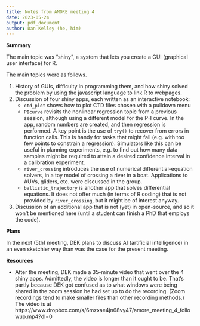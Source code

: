```yaml
---
title: Notes from AMORE meeting 4
date: 2023-05-24
output: pdf_document
author: Dan Kelley (he, him)
---
```


**Summary**

The main topic was "shiny", a system that lets you create a GUI (graphical user
interface) for R.

The main topics were as follows.

1. History of GUIs, difficulty in programming them, and how shiny solved the
   problem by using the javascript language to link R to webpages.
2. Discussion of four shiny apps, each written as an interactive notebook:
   * `ctd_plot` shows how to plot CTD files chosen with a pulldown menu
   * `PIcurve` revisits the nonlinear regression topic from a previous session,
     although using a different model for the P-I curve. In the app, random
     numbers are created, and then regression is performed.  A key point is the
     use of `try()` to recover from errors in function calls.  This is handy for
     tasks that might fail (e.g. with too few points to constrain a regression).
     Simulators like this can be useful in planning experiments, e.g. to find
     out how many data samples might be required to attain a desired confidence
     interval in a calibration experiment.
   * `river_crossing` introduces the use of numerical differential-equation
     solvers, in a toy model of crossing a river in a boat.  Applications to
     AUVs, gliders, etc. were discussed in the group.
   * `ballistic_trajectory` is another app that solves differential equations.
     It does not offer much (in terms of R coding) that is not provided by
     `river_crossing`, but it might be of interest anyway.
3. Discussion of an additional app that is not (yet) in open-source, and so it
   won't be mentioned here (until a student can finish a PhD that employs the
   code).

**Plans**

In the next (5th) meeting, DEK plans to discuss AI (artificial intelligence)
in an even sketchier way than was the case for the present meeting.

**Resources**

* After the meeting, DEK made a 35-minute video that went over the 4 shiny apps.
  Admittedly, the video is longer than it ought to be.  That's partly because
  DEK got confused as to what windows were being shared in the zoom session he
  had set up to do the recording.  (Zoom recordings tend to make smaller files
  than other recording methods.)
  The video is at https://www.dropbox.com/s/6mzxae4jn68vy47/amore_meeting_4_followup.mp4?dl=0
